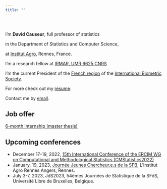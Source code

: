 ```yaml
---
title: ""
---
```


&nbsp; &nbsp;

I'm **David Causeur**, full professor of statistics

in the Department of Statistics and Computer Science,

at [Institut Agro](https://www.institut-agro-rennes-angers.fr/), Rennes, France.

I'm a research fellow at [IRMAR, UMR 6625 CNRS](https://irmar.univ-rennes1.fr/)

I'm the current President of the [French region](https://sfb.pages.math.cnrs.fr/asso/) of the [International Biometric Society](https://www.biometricsociety.org/home).

For more check out my [resume](DC-CV_short.pdf).

Contact me by [email].

[email]: mailto:david.causeur@agrocampus-ouest.fr

## Job offer

[6-month internship (master thesis)](Offre_de_stage_M2_EpiPredict.pdf)

## Upcoming conferences

* December 17-19, 2022, [15th International Conference of the ERCIM WG on Computational and Methodological Statistics (CMStatistics2022)](http://www.cmstatistics.org/CMStatistics2022/publications.php)
* January, 19, 2023, [Journée Jeunes Chercheur.e.s de la SFB](https://sfb-jjc2023.sciencesconf.org), L'Institut Agro Rennes Angers, Rennes.
* July 3-7, 2023, JdS2023, 54èmes Journées de Statistique de la SFdS, Université Libre de Bruxelles, Belgique.